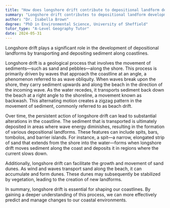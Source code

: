 ```yaml
---
title: "How does longshore drift contribute to depositional landform development?"
summary: "Longshore drift contributes to depositional landform development by transporting and depositing sediment along the coastline."
author: "Dr. Isabella Brown"
degree: "PhD in Environmental Science, University of Sheffield"
tutor_type: "A-Level Geography Tutor"
date: 2024-05-31
---
```


Longshore drift plays a significant role in the development of depositional landforms by transporting and depositing sediment along coastlines.

Longshore drift is a geological process that involves the movement of sediments—such as sand and pebbles—along the shore. This process is primarily driven by waves that approach the coastline at an angle, a phenomenon referred to as wave obliquity. When waves break upon the shore, they carry sediment upwards and along the beach in the direction of the incoming wave. As the water recedes, it transports sediment back down the beach at a right angle to the shoreline, a movement known as backwash. This alternating motion creates a zigzag pattern in the movement of sediment, commonly referred to as beach drift.

Over time, the persistent action of longshore drift can lead to substantial alterations in the coastline. The sediment that is transported is ultimately deposited in areas where wave energy diminishes, resulting in the formation of various depositional landforms. These features can include spits, bars, tombolos, and barrier islands. For instance, a spit—a narrow, elongated strip of sand that extends from the shore into the water—forms when longshore drift moves sediment along the coast and deposits it in regions where the current slows down.

Additionally, longshore drift can facilitate the growth and movement of sand dunes. As wind and waves transport sand along the beach, it can accumulate and form dunes. These dunes may subsequently be stabilized by vegetation, leading to the creation of new landforms.

In summary, longshore drift is essential for shaping our coastlines. By gaining a deeper understanding of this process, we can more effectively predict and manage changes to our coastal environments.
    